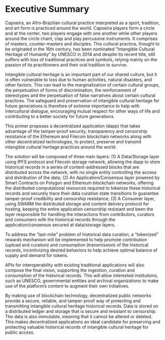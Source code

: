 # Executive Summary

Capoeira, an Afro-Brazilian cultural practice interpreted as a sport, tradition, and art form is practiced around the world. Capoeira players form a circle and at the center, two players engage with one another while other players around the circle chant, clap and play percussive instruments. It comprises of masters, counter-masters and disciples. This cultural practice, thought to be originated in the 16th century, has been nominated “Intangible Cultural Heritage of Humanity” by UNESCO in 2014 and despite its recent title, still suffers with loss of traditional practices and symbols, relying mainly on the passion of its practitioners and their oral tradition to survive.

Intangible cultural heritage is an important part of our shared culture, but it is often vulnerable to loss due to human activities, natural disasters, and other factors. This can lead to the marginalization of certain cultural groups, the perpetuation of forms of discrimination, the reinforcement of stereotypes and the perpetuation of false narratives about certain cultural practices. The safeguard and preservation of intangible cultural heritage for future generations is therefore of extreme importance to help with intercultural dialogue, encouraging mutual respect for other ways of life and contributing to a better society for future generations.

This primer proposes a decentralized application (dapp) that takes advantage of the tamper-proof security, transparency and censorship resistance of the Ethereum and Filecoin blockchain networks along with other decentralized technologies, to protect, preserve and transmit intangible cultural heritage practices around the world.
 
The solution will be composed of three main layers: (1) A Data/Storage layer using IPFS protocol and Filecoin storage network, allowing the dapp to store historical records in a series of content-addressed blocks that are distributed across the network, with no single entity controlling the access and distribution of the data; (2) An Application/Consensus layer powered by Smart Contracts on Polygon and Ethereum blockchain networks, offering the distributed computational resources required to tokenize these historical records and securely trace their data curation state transitions to guarantee tamper-proof credibility and censorship resistance; (3) A Consumer layer, using SWARM the distributed storage and content delivery protocol for hosting, keeping the entire application censorship resistant and been the layer responsible for handling the interactions from contributors, curators and consumers with the historical records through the application/consensus secured at data/storage layers.

To address the “last-mile” problem of historical data curation, a “tokenized” rewards mechanism will be implemented to help promote contribution (upload and curation) and consumption (transmission) of the historical records, incentivizing desired behaviors to help achieve optimal balance of supply and demand for tokens.

APIs for interoperability with existing traditional applications will also compose the final vision, supporting the ingestion, curation and consumption of the historical records. This will allow interested institutions, such as UNESCO, governmental entities and archival organizations to make use of the platform’s content to augment their own initiatives.

By making use of blockchain technology, decentralized public networks provide a secure, reliable, and tamper-proof way of protecting and transmitting intangible cultural heritage historical records. Data is stored on a distributed ledger and storage that is secure and resistant to censorship. The data is also immutable, meaning that it cannot be altered or deleted. This makes decentralized applications an ideal candidate for preserving and protecting valuable historical records of intangible cultural heritage for public access.
